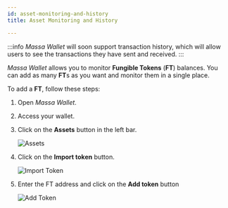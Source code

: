 ```yaml
---
id: asset-monitoring-and-history
title: Asset Monitoring and History

---
```


:::info
*Massa Wallet* will soon support transaction history, which will allow users to see the transactions they have sent and received.
:::

*Massa Wallet* allows you to monitor **Fungible Tokens** (**FT**) balances.
You can add as many **FT**s as you want and monitor them in a single place.

To add a **FT**, follow these steps:

1. Open  *Massa Wallet*.
2. Access your wallet.
3. Click on the **Assets** button in the left bar.
    
    ![Assets](asset-monitoring-and-history_asset.png)
    
4. Click on the **Import token** button.
    
    ![Import Token](asset-monitoring-and-history_import_token.png)
    
5. Enter the FT address and click on the **Add token** button
    
    ![Add Token](asset-monitoring-and-history_token_address.png)
